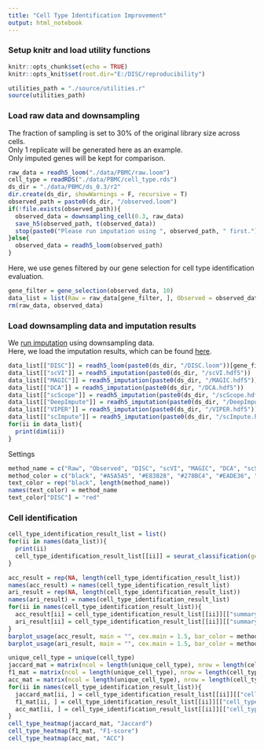 ```yaml
---
title: "Cell Type Identification Improvement"
output: html_notebook
---
```

### Setup knitr and load utility functions
```r
knitr::opts_chunk$set(echo = TRUE)
knitr::opts_knit$set(root.dir="E:/DISC/reproducibility")
```
```r
utilities_path = "./source/utilities.r"
source(utilities_path)
```
### Load raw data and downsampling
The fraction of sampling is set to 30% of the original library size across cells.</br>
Only 1 replicate will be generated here as an example.</br>
Only imputed genes will be kept for comparison.
```r
raw_data = readh5_loom("./data/PBMC/raw.loom")
cell_type = readRDS("./data/PBMC/cell_type.rds")
ds_dir = "./data/PBMC/ds_0.3/r2"
dir.create(ds_dir, showWarnings = F, recursive = T)
observed_path = paste0(ds_dir, "/observed.loom")
if(!file.exists(observed_path)){
  observed_data = downsampling_cell(0.3, raw_data)
  save_h5(observed_path, t(observed_data))
  stop(paste0("Please run imputation using ", observed_path, " first."))
}else{
  observed_data = readh5_loom(observed_path)
}
```
Here, we use genes filtered by our gene selection for cell type identification evaluation.
```r
gene_filter = gene_selection(observed_data, 10)
data_list = list(Raw = raw_data[gene_filter, ], Observed = observed_data[gene_filter, ])
rm(raw_data, observed_data)
```
### Load downsampling data and imputation results
We <a href="https://github.com/iyhaoo/DISC/blob/master/reproducibility/tutorials/run_imputation.md">run imputation</a> using downsampling data.</br>
Here, we load the imputation results, which can be found <a href="https://github.com/iyhaoo/DISC_data_availability/tree/master/PBMC">here</a>.
```r
data_list[["DISC"]] = readh5_loom(paste0(ds_dir, "/DISC.loom"))[gene_filter, ]
data_list[["scVI"]] = readh5_imputation(paste0(ds_dir, "/scVI.hdf5"))
data_list[["MAGIC"]] = readh5_imputation(paste0(ds_dir, "/MAGIC.hdf5"))
data_list[["DCA"]] = readh5_imputation(paste0(ds_dir, "/DCA.hdf5"))
data_list[["scScope"]] = readh5_imputation(paste0(ds_dir, "/scScope.hdf5"))
data_list[["DeepImpute"]] = readh5_imputation(paste0(ds_dir, "/DeepImpute.hdf5"))
data_list[["VIPER"]] = readh5_imputation(paste0(ds_dir, "/VIPER.hdf5"))
data_list[["scImpute"]] = readh5_imputation(paste0(ds_dir, "/scImpute.hdf5"))
for(ii in data_list){
  print(dim(ii))
}
```
Settings
```r
method_name = c("Raw", "Observed", "DISC", "scVI", "MAGIC", "DCA", "scScope", "DeepImpute", "VIPER", "scImpute")
method_color = c("black", "#A5A5A5", "#E83828", "#278BC4", "#EADE36", "#198B41", "#920783", "#F8B62D", "#8E5E32", "#1E2B68")
text_color = rep("black", length(method_name))
names(text_color) = method_name
text_color["DISC"] = "red"

```
### Cell identification
```r
cell_type_identification_result_list = list()
for(ii in names(data_list)){
  print(ii)
  cell_type_identification_result_list[[ii]] = seurat_classification(gene_bc_mat = data_list[[ii]], cell_type = cell_type, pca_dim = 10, res = 0.5, min_pct = 0.25, show_plots = T, cell_type_identification_fun = cell_type_identification_pbmc)
}
```
```r
acc_result = rep(NA, length(cell_type_identification_result_list))
names(acc_result) = names(cell_type_identification_result_list)
ari_result = rep(NA, length(cell_type_identification_result_list))
names(ari_result) = names(cell_type_identification_result_list)
for(ii in names(cell_type_identification_result_list)){
  acc_result[ii] = cell_type_identification_result_list[[ii]][["summary"]]["ACC"]
  ari_result[ii] = cell_type_identification_result_list[[ii]][["summary"]]["ARI"]
}
barplot_usage(acc_result, main = "", cex.main = 1.5, bar_color = method_color, text_color = text_color, use_data_order = T, ylab = "ACC", cex.lab = 1.5, font.main = 1, ylim = c(-0.1, 1), decreasing = TRUE, use_border = F)
barplot_usage(ari_result, main = "", cex.main = 1.5, bar_color = method_color, text_color = text_color, use_data_order = T, ylab = "ARI", cex.lab = 1.5, font.main = 1, ylim = c(-0.1, 1), decreasing = TRUE, use_border = F)
```

```r
unique_cell_type = unique(cell_type)
jaccard_mat = matrix(ncol = length(unique_cell_type), nrow = length(cell_type_identification_result_list), dimnames = list(names(cell_type_identification_result_list), unique_cell_type))
f1_mat = matrix(ncol = length(unique_cell_type), nrow = length(cell_type_identification_result_list), dimnames = list(names(cell_type_identification_result_list), unique_cell_type))
acc_mat = matrix(ncol = length(unique_cell_type), nrow = length(cell_type_identification_result_list), dimnames = list(names(cell_type_identification_result_list), unique_cell_type))
for(ii in names(cell_type_identification_result_list)){
  jaccard_mat[ii, ] = cell_type_identification_result_list[[ii]][["cell_type_result"]][, "Jaccard"]
  f1_mat[ii, ] = cell_type_identification_result_list[[ii]][["cell_type_result"]][, "F1-score"]
  acc_mat[ii, ] = cell_type_identification_result_list[[ii]][["cell_type_result"]][, "ACC"]
}
cell_type_heatmap(jaccard_mat, "Jaccard")
cell_type_heatmap(f1_mat, "F1-score")
cell_type_heatmap(acc_mat, "ACC")

```